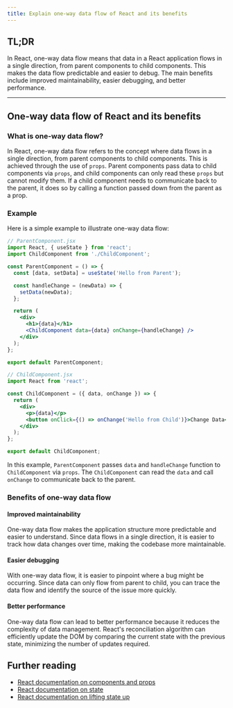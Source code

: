 ```yaml
---
title: Explain one-way data flow of React and its benefits
---
```


## TL;DR

In React, one-way data flow means that data in a React application flows in a single direction, from parent components to child components. This makes the data flow predictable and easier to debug. The main benefits include improved maintainability, easier debugging, and better performance.

---

## One-way data flow of React and its benefits

### What is one-way data flow?

In React, one-way data flow refers to the concept where data flows in a single direction, from parent components to child components. This is achieved through the use of `props`. Parent components pass data to child components via `props`, and child components can only read these `props` but cannot modify them. If a child component needs to communicate back to the parent, it does so by calling a function passed down from the parent as a prop.

### Example

Here is a simple example to illustrate one-way data flow:

```jsx
// ParentComponent.jsx
import React, { useState } from 'react';
import ChildComponent from './ChildComponent';

const ParentComponent = () => {
  const [data, setData] = useState('Hello from Parent');

  const handleChange = (newData) => {
    setData(newData);
  };

  return (
    <div>
      <h1>{data}</h1>
      <ChildComponent data={data} onChange={handleChange} />
    </div>
  );
};

export default ParentComponent;

// ChildComponent.jsx
import React from 'react';

const ChildComponent = ({ data, onChange }) => {
  return (
    <div>
      <p>{data}</p>
      <button onClick={() => onChange('Hello from Child')}>Change Data</button>
    </div>
  );
};

export default ChildComponent;
```

In this example, `ParentComponent` passes `data` and `handleChange` function to `ChildComponent` via `props`. The `ChildComponent` can read the `data` and call `onChange` to communicate back to the parent.

### Benefits of one-way data flow

#### Improved maintainability

One-way data flow makes the application structure more predictable and easier to understand. Since data flows in a single direction, it is easier to track how data changes over time, making the codebase more maintainable.

#### Easier debugging

With one-way data flow, it is easier to pinpoint where a bug might be occurring. Since data can only flow from parent to child, you can trace the data flow and identify the source of the issue more quickly.

#### Better performance

One-way data flow can lead to better performance because it reduces the complexity of data management. React's reconciliation algorithm can efficiently update the DOM by comparing the current state with the previous state, minimizing the number of updates required.

## Further reading

- [React documentation on components and props](https://react.dev/learn/passing-props-to-a-component)
- [React documentation on state](https://react.dev/learn/state-a-components-memory)
- [React documentation on lifting state up](https://react.dev/learn/sharing-state-between-components)
